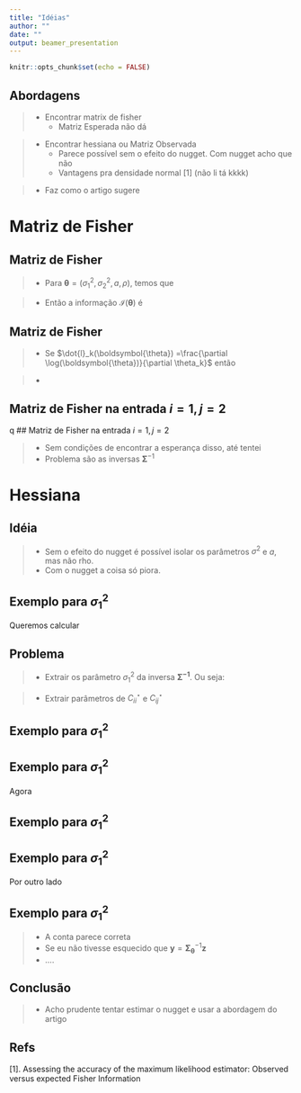 ```yaml
---
title: "Idéias"
author: ""
date: ""
output: beamer_presentation
---
```


```r
knitr::opts_chunk$set(echo = FALSE)
```

## Abordagens

>- Encontrar matrix de fisher
>   - Matriz Esperada não dá
<!-- >   - Matriz Observada talvez dê e tenhamos vantagens [1] -->

>- Encontrar hessiana ou Matriz Observada
>   - Parece possível sem o efeito do nugget. Com nugget acho que não
>   - Vantagens pra densidade normal [1] (não li tá kkkk)

>- Faz como o artigo sugere

# Matriz de Fisher

## Matriz de Fisher

>- Para $\boldsymbol{\theta} = (\sigma^2_1,\sigma^2_2,a,\rho)$, temos que \begin{equation} \log(\boldsymbol{\theta}) = - \frac{1}{2} \big[ \log(\det(\boldsymbol{\Sigma_{\boldsymbol{\theta}}})) + ( \textbf{z} - \boldsymbol{\mu})^{T}\boldsymbol{\Sigma_{\boldsymbol{\theta}}}^{-1}(\textbf{z} - \boldsymbol{\mu}) + 2N\log(2\pi) \big]. \end{equation}

>- Então a informação $\mathcal{I}(\boldsymbol{\theta})$ é \begin{equation}\mathcal{I}_{ij}(\boldsymbol{\theta}) = \frac{\partial \log(\boldsymbol{\theta})}{\partial \boldsymbol{\theta}} \frac{\partial \log(\boldsymbol{\theta})}{\partial \boldsymbol{\theta}}^{T}\end{equation}

## Matriz de Fisher

>- Se $\dot{l}_k(\boldsymbol{\theta}) =\frac{\partial \log(\boldsymbol{\theta})}{\partial \theta_k}$ então

>- \begin{equation}\mathcal{I}_{ij}(\boldsymbol{\theta}) =
\begin{pmatrix}\dot{l}^{2}_1(\boldsymbol{\theta}) & \cdots &\dot{l}_1(\boldsymbol{\theta})\dot{l}_4(\boldsymbol{\theta}) \\
\vdots & \ddots & \vdots \\ \dot{l}_4(\boldsymbol{\theta}) \dot{l}_1(\boldsymbol{\theta}) & \cdots &\dot{l}^{2}_4(\boldsymbol{\theta})\end{pmatrix}\end{equation}

## Matriz de Fisher na entrada $i=1,j=2$

q
## Matriz de Fisher na entrada $i=1,j=2$

>- Sem condições de encontrar a esperança disso, até tentei
>- Problema são as inversas $\boldsymbol{\Sigma}^{-1}$

# Hessiana

## Idéia

>- Sem o efeito do nugget é possível isolar os parâmetros $\sigma^2$ e $a$, mas não rho.
>- Com o nugget a coisa só piora.


## Exemplo para $\sigma^2_1$

Queremos calcular

\begin{equation}
\begin{aligned}
&\frac{\partial}{\partial \sigma^2_1} 
\Bigg\{
tr\Bigg( 
C_{11}^{*}( \textbf{h} )M(\textbf{h} | \nu_1,a)
\Bigg) +
2 tr\Bigg( 
 C_{12}^{*}( \textbf{h} )\frac{\rho \sigma_2}{2 \sigma_1} M(\textbf{h} | \nu_3,a)
\Bigg) \\
&+
\frac{1}{\sigma^2_1} y_1^{T} \Bigg[
C_{11}( \textbf{h} | \nu_1,a)y_1 + C_{12}( \textbf{h}| \nu_3,a)y_2
\Bigg]
\Bigg\}
\end{aligned}
\end{equation}


## Problema

>- Extrair os parâmetro $\sigma^2_1$ da inversa $\boldsymbol{\Sigma^{-1}}$. Ou seja:

>- Extrair parâmetros de $C^{\star}_{ii}$ e $C^{\star}_{ij}$

## Exemplo para $\sigma^2_1$

\begin{equation}
\begin{aligned}
&C^{\star}_{11} = 
\Bigg[
C_{11} - C_{12}C^{-1}_{22}C_{11}
\Bigg]^{-1} 
= \\
&\Bigg[
\sigma^2_1 M(\textbf{h}|a,\nu_1) - \frac{\rho \sigma^2_1 \sigma^2_2}{\sigma^2_2}M(\textbf{h}|a,\nu_3)M^{-1}(\textbf{h}|a,\nu_2)M(\textbf{h}|a,\nu_3)
\Bigg]^{-1} 
= \\
&\frac{1}{\sigma^2_1}
\Bigg[
M(\textbf{h}|a,\nu_1) - \rho M(\textbf{h}|a,\nu_3)M^{-1}(\textbf{h}|a,\nu_2)M(\textbf{h}|a,\nu_3)
\Bigg]^{-1}
\end{aligned}
\end{equation}

## Exemplo para $\sigma^2_1$

Agora

\begin{equation}
\begin{aligned}
&C^{\star}_{12} = -C^{-1}_{22}C_{11}C^{\star}_{11} \\
&=
-\frac{\rho}{\sigma^2_1}C_{22}M(\textbf{h}|a,\nu_3)
tr\Bigg[
M(\textbf{h}|a,\nu_1) - \rho M(\textbf{h}|a,\nu_3)M^{-1}(\textbf{h}|a,\nu_2)M(\textbf{h}|a,\nu_3)
\Bigg]^{-1}
\end{aligned}
\end{equation}


## Exemplo para $\sigma^2_1$

\begin{equation}
\begin{aligned}
\frac{\partial}{\partial \sigma^2_1} tr\Bigg( &C^{\star}_{11} M(\textbf{h}|a,\nu_1) \Bigg) \\
&= 
-\frac{1}{\sigma^4_1}
tr\Bigg[
M(\textbf{h}|a,\nu_1) - \rho M(\textbf{h}|a,\nu_3)M(\textbf{h}|a,\nu_2)M(\textbf{h}|a,\nu_3)
\Bigg]^{-1}
\end{aligned}
\end{equation}

## Exemplo para $\sigma^2_1$

Por outro lado 

\begin{equation}
\begin{aligned}
&\frac{\partial}{\partial \sigma^2_1}
\frac{1}{\sigma^2_1} 
y^{T}_1\Bigg[
C_{11}( \textbf{h} | \nu_1,a)y_1 + C_{12}( \textbf{h}| \nu_3,a)y_2
\Bigg] \\
&=
\frac{\partial}{\partial \sigma^2_1}
\frac{1}{\sigma^2_1} 
y^{T}_1\Bigg[
\sigma^2_1M( \textbf{h} | \nu_1,a)y_1 + \rho \sigma_1 \sigma_2M( \textbf{h}| \nu_3,a)y_2
\Bigg] \\
&=
\frac{\partial}{\partial \sigma^2_1}
y^{T}_1\Bigg[\frac{\rho \sigma_2}{\sigma_1} M( \textbf{h}| \nu_3,a)y_2\Bigg] \\
&=
\frac{\rho \sigma_2}{2 \sigma^{2/3}_1}
y^{T}_1\Bigg[ M( \textbf{h}| \nu_3,a)y_2\Bigg]
\end{aligned}
\end{equation}

## Exemplo para $\sigma^2_1$

>- A conta parece correta
>- Se eu não tivesse esquecido que $\textbf{y}= \boldsymbol\Sigma^{-1}_{\boldsymbol\theta}\textbf{z}$
>- ....

## Conclusão

>- Acho prudente tentar estimar o nugget e usar a abordagem do artigo

## Refs


[1]. Assessing the accuracy of the maximum likelihood estimator: Observed versus expected Fisher Information